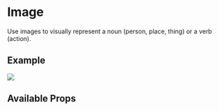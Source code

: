 

<Meta title="Components/Image/Intro" component={Image} />

# Image

Use images to visually represent a noun (person, place, thing) or a verb (action).

## Example

<Canvas>
  <Image src="https://media.istockphoto.com/photos/very-closeup-view-of-amazing-domestic-pet-in-mirror-round-fashion-is-picture-id1281804798?b=1&k=20&m=1281804798&s=170667a&w=0&h=HIWbeaP_cQSngCz7l9t3xwyE2eyzVgIy3K6xIqPhJQA=" />
</Canvas>

## Available Props

<ArgsTable />
